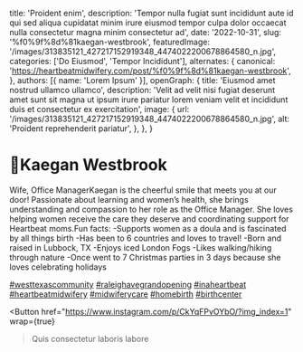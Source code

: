   title: 'Proident enim',
  description: 'Tempor nulla fugiat sunt incididunt aute id qui sed aliqua cupidatat minim irure eiusmod tempor culpa dolor occaecat nulla consectetur magna minim consectetur ad',
  date: '2022-10-31',
  slug: '%f0%9f%8d%81kaegan-westbrook',
  featuredImage: '/images/313835121_427217152919348_4474022200678864580_n.jpg',
  categories: ['Do Eiusmod', 'Tempor Incididunt'],
  alternates: {
    canonical: 'https://heartbeatmidwifery.com/post/%f0%9f%8d%81kaegan-westbrook',
  },
  authors: [{ name: 'Lorem Ipsum' }],
  openGraph: {
    title: 'Eiusmod amet nostrud ullamco ullamco',
    description: 'Velit ad velit nisi fugiat deserunt amet sunt sit magna ut ipsum irure pariatur lorem veniam velit et incididunt duis et consectetur ex exercitation',
    image: {
      url: '/images/313835121_427217152919348_4474022200678864580_n.jpg',
      alt: 'Proident reprehenderit pariatur',
    },
  },
}


# 🍁Kaegan Westbrook

<Gallery>
  <GalleryItem
    src="/images/313835121_427217152919348_4474022200678864580_n.jpg"
    size="large"
  />
  <GalleryItem
    src="/images/313915029_1647849925610904_5834064638213354297_n.jpg"
    size="large"
  />
</Gallery>

Wife, Office ManagerKaegan is the cheerful smile that meets you at our door! Passionate about learning and women’s health, she brings understanding and compassion to her role as the Office Manager. She loves helping women receive the care they deserve and coordinating support for Heartbeat moms.Fun facts: -Supports women as a doula and is fascinated by all things birth -Has been to 6 countries and loves to travel! -Born and raised in Lubbock, TX -Enjoys iced London Fogs -Likes walking/hiking through nature -Once went to 7 Christmas parties in 3 days because she loves celebrating holidays

[#westtexascommunity](https://www.instagram.com/explore/tags/westtexascommunity/) [#raleighavegrandopening](https://www.instagram.com/explore/tags/raleighavegrandopening/) [#inaheartbeat](https://www.instagram.com/explore/tags/inaheartbeat/) [#heartbeatmidwifery](https://www.instagram.com/explore/tags/heartbeatmidwifery/) [#midwiferycare](https://www.instagram.com/explore/tags/midwiferycare/) [#homebirth](https://www.instagram.com/explore/tags/homebirth/) [#birthcenter](https://www.instagram.com/explore/tags/birthcenter/)

<Button
  href="https://www.instagram.com/p/CkYqFPvOYbO/?img_index=1"
  wrap={true}
>Quis consectetur laboris labore</Button>
